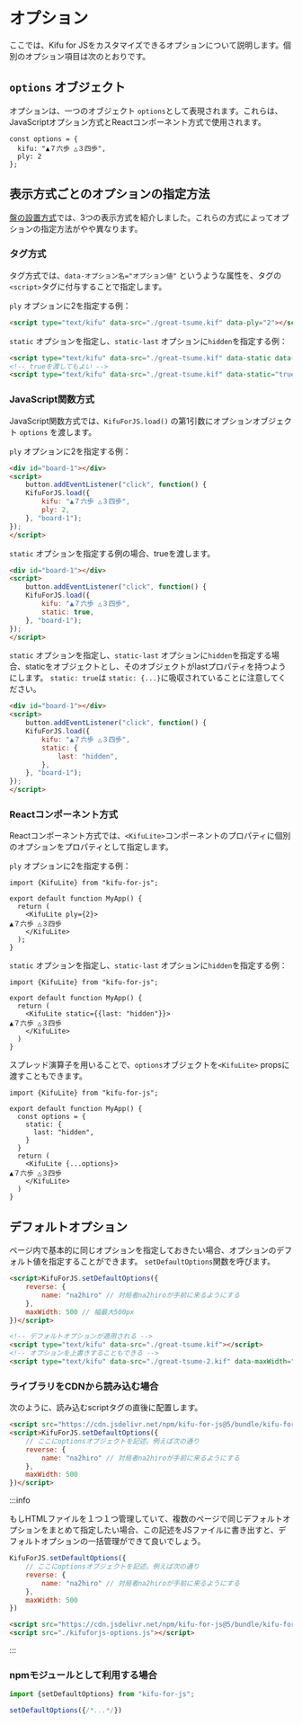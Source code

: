 
# オプション

ここでは、Kifu for JSをカスタマイズできるオプションについて説明します。個別のオプション項目は次のとおりです。


<DocCardList />

## `options` オブジェクト

オプションは、一つのオブジェクト `options`として表現されます。これらは、JavaScriptオプション方式とReactコンポーネント方式で使用されます。

```tsx title="optionsオブジェクトの例"
const options = {
  kifu: "▲７六歩 △３四歩",
  ply: 2
};
```

## 表示方式ごとのオプションの指定方法

[盤の設置方式](../getting-started/methods-of-installation)では、3つの表示方式を紹介しました。これらの方式によってオプションの指定方法がやや異なります。

### タグ方式

タグ方式では、`data-オプション名="オプション値"` というような属性を、タグの`<script>`タグに付与することで指定します。

`ply` オプションに2を指定する例：

```html
<script type="text/kifu" data-src="./great-tsume.kif" data-ply="2"></script>
```

`static` オプションを指定し、`static-last` オプションに`hidden`を指定する例：

```html
<script type="text/kifu" data-src="./great-tsume.kif" data-static data-static-last="hidden"></script>
<!-- trueを渡してもよい -->
<script type="text/kifu" data-src="./great-tsume.kif" data-static="true" data-static-last="hidden"></script>
```

### JavaScript関数方式

JavaScript関数方式では、`KifuForJS.load()` の第1引数にオプションオブジェクト `options` を渡します。

`ply` オプションに2を指定する例：

```html
<div id="board-1"></div>
<script>
    button.addEventListener("click", function() {
    KifuForJS.load({
        kifu: "▲７六歩 △３四歩",
        ply: 2,
    }, "board-1");
});
</script>
```

`static` オプションを指定する例の場合、trueを渡します。

```html
<div id="board-1"></div>
<script>
    button.addEventListener("click", function() {
    KifuForJS.load({
        kifu: "▲７六歩 △３四歩",
        static: true,
    }, "board-1");
});
</script>
```

`static` オプションを指定し、`static-last` オプションに`hidden`を指定する場合、staticをオブジェクトとし、そのオブジェクトがlastプロパティを持つようにします。 `static: true`は `static: {...}`に吸収されていることに注意してください。

```html
<div id="board-1"></div>
<script>
    button.addEventListener("click", function() {
    KifuForJS.load({
        kifu: "▲７六歩 △３四歩",
        static: {
            last: "hidden",
        },
    }, "board-1");
});
</script>
```

### Reactコンポーネント方式

Reactコンポーネント方式では、`<KifuLite>`コンポーネントのプロパティに個別のオプションをプロパティとして指定します。

`ply` オプションに2を指定する例：

```tsx
import {KifuLite} from "kifu-for-js";

export default function MyApp() {
  return (
    <KifuLite ply={2}>
▲７六歩 △３四歩
    </KifuLite>
  );
}
```

`static` オプションを指定し、`static-last` オプションに`hidden`を指定する例：

```tsx
import {KifuLite} from "kifu-for-js";

export default function MyApp() {
  return (
    <KifuLite static={{last: "hidden"}}>
▲７六歩 △３四歩
    </KifuLite>
  )
}
```

スプレッド演算子を用いることで、`options`オブジェクトを`<KifuLite>` propsに渡すこともできます。

```tsx
import {KifuLite} from "kifu-for-js";

export default function MyApp() {
  const options = {
    static: {
      last: "hidden",
    }
  }
  return (
    <KifuLite {...options}>
▲７六歩 △３四歩
    </KifuLite>
  )
}
```

## デフォルトオプション

ページ内で基本的に同じオプションを指定しておきたい場合、オプションのデフォルト値を指定することができます。 `setDefaultOptions`関数を呼びます。

```html
<script>KifuForJS.setDefaultOptions({
    reverse: {
        name: "na2hiro" // 対局者na2hiroが手前に来るようにする
    },
    maxWidth: 500 // 幅最大500px
})</script>

<!-- デフォルトオプションが適用される -->
<script type="text/kifu" data-src="./great-tsume.kif"></script>
<!-- オプションを上書きすることもできる -->
<script type="text/kifu" data-src="./great-tsume-2.kif" data-maxWidth="200"></script>
```

### ライブラリをCDNから読み込む場合

次のように、読み込むscriptタグの直後に配置します。

```html
<script src="https://cdn.jsdelivr.net/npm/kifu-for-js@5/bundle/kifu-for-js.min.js" charset="utf-8"></script>
<script>KifuForJS.setDefaultOptions({
    // ここにoptionsオブジェクトを記述。例えば次の通り
    reverse: {
        name: "na2hiro" // 対局者na2hiroが手前に来るようにする
    },
    maxWidth: 500
})</script>
```

:::info

もしHTMLファイルを１つ１つ管理していて、複数のページで同じデフォルトオプションをまとめて指定したい場合、この記述をJSファイルに書き出すと、デフォルトオプションの一括管理ができて良いでしょう。

```js title="kifuforjs-options.js"
KifuForJS.setDefaultOptions({
    // ここにoptionsオブジェクトを記述。例えば次の通り
    reverse: {
        name: "na2hiro" // 対局者na2hiroが手前に来るようにする
    },
    maxWidth: 500
})
```

```html title="個々のHTMLファイル"
<script src="https://cdn.jsdelivr.net/npm/kifu-for-js@5/bundle/kifu-for-js.min.js" charset="utf-8"></script>
<script src="./kifuforjs-options.js"></script>
```

:::

### npmモジュールとして利用する場合

```js
import {setDefaultOptions} from "kifu-for-js";

setDefaultOptions({/*...*/})
```
